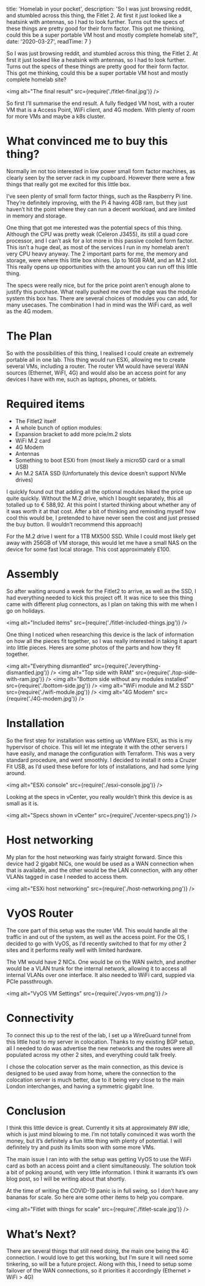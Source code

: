 
  title: 'Homelab in your pocket',
  description: 'So I was just browsing reddit, and stumbled across this thing, the Fitlet 2. At first it just looked like a heatsink with antennas, so I had to look further. Turns out the specs of these things are pretty good for their form factor. This got me thinking, could this be a super portable VM host and mostly complete homelab site?',
  date: '2020-03-27',
  readTime: 7
}



So I was just browsing reddit, and stumbled across this thing, the Fitlet 2. At first it just looked like a heatsink with antennas, so I had to look further. Turns out the specs of these things are pretty good for their form factor. This got me thinking, could this be a super portable VM host and mostly complete homelab site?

<img alt="The final result" src={require('./fitlet-final.jpg')} />

So first I’ll summarise the end result. A fully fledged VM host, with a router VM that is a Access Point, WiFi client, and 4G modem. With plenty of room for more VMs and maybe a k8s cluster.

# What convinced me to buy this thing?

Normally im not too interested in low power small form factor machines, as clearly seen by the server rack in my cupboard. However there were a few things that really got me excited for this little box.

I’ve seen plenty of small form factor things, such as the Raspberry Pi line. They’re definitely improving, with the Pi 4 having 4GB ram, but they just haven’t hit the point where they can run a decent workload, and are limited in memory and storage.

One thing that got me interested was the potential specs of this thing. Although the CPU was pretty weak (Celeron J3455), its still a quad core processor, and I can’t ask for a lot more in this passive cooled form factor. This isn’t a huge deal, as most of the services I run in my homelab aren’t very CPU heavy anyway.
The 2 important parts for me, the memory and storage, were where this little box shines. Up to 16GB RAM, and an M.2 slot. This really opens up opportunities with the amount you can run off this little thing.

The specs were really nice, but for the price point aren’t enough alone to justify this purchase. What really pushed me over the edge was the module system this box has. There are several choices of modules you can add, for many usecases. The combination I had in mind was the WiFi card, as well as the 4G modem.

# The Plan

So with the possibilities of this thing, I realised I could create an extremely portable all in one lab. This thing would run ESXi, allowing me to create several VMs, including a router. The router VM would have several WAN sources (Ethernet, WiFI, 4G) and would also be an access point for any devices I have with me, such as laptops, phones, or tablets.

# Required items
* The Fitlet2 itself
* A whole bunch of option modules:
* Expansion bracket to add more pcie/m.2 slots
* WiFi M.2 card
* 4G Modem
* Antennas
* Something to boot ESXi from (most likely a microSD card or a small USB)
* An M.2 SATA SSD (Unfortunately this device doesn’t support NVMe drives)

I quickly found out that adding all the optional modules hiked the price up quite quickly. Without the M.2 drive, which I bought separately, this all totalled up to € 588,92. At this point I started thinking about whether any of it was worth it at that cost. After a bit of thinking and reminding myself how cool this would be, I pretended to have never seen the cost and just pressed the buy button. (I wouldn’t recommend this approach)

For the M.2 drive I went for a 1TB MX500 SSD. While I could most likely get away with 256GB of VM storage, this would let me have a small NAS on the device for some fast local storage. This cost approximately £100.

# Assembly

So after waiting around a week for the Fitlet2 to arrive, as well as the SSD, I had everything needed to kick this project off. It was nice to see this thing came with different plug connectors, as I plan on taking this with me when I go on holidays.

<img alt="Included items" src={require('./fitlet-included-things.jpg')} />

One thing I noticed when researching this device is the lack of information on how all the pieces fit together, so I was really interested in taking it apart into little pieces. Heres are some photos of the parts and how they fit together.


<img alt="Everything dismantled" src={require('./everything-dismantled.jpg')} />
<img alt="Top side with RAM" src={require('./top-side-with-ram.jpg')} />
<img alt="Bottom side without any modules installed" src={require('./bottom-side.jpg')} />
<img alt="WiFi module and M.2 SSD" src={require('./wifi-module.jpg')} />
<img alt="4G Modem" src={require('./4G-modem.jpg')} />

# Installation

So the first step for installation was setting up VMWare ESXi, as this is my hypervisor of choice. This will let me integrate it with the other servers I have easily, and manage the configuration with Terraform. This was a very standard procedure, and went smoothly. I decided to install it onto a Cruzer Fit USB, as I’d used these before for lots of installations, and had some lying around.

<img alt="ESXi console" src={require('./esxi-console.jpg')} />

Looking at the specs in vCenter, you really wouldn’t think this device is as small as it is.

<img alt="Specs shown in vCenter" src={require('./vcenter-specs.png')} />

# Host networking

My plan for the host networking was fairly straight forward. Since this device had 2 gigabit NICs, one would be used as a WAN connection when that is available, and the other would be the LAN connection, with any other VLANs tagged in case I needed to access them.

<img alt="ESXi host networking" src={require('./host-networking.png')} />

# VyOS Router
The core part of this setup was the router VM. This would handle all the traffic in and out of the system, as well as the access point. For the OS, I decided to go with VyOS, as I’d recently switched to that for my other 2 sites and it performs really well with limited hardware. 

The VM would have 2 NICs. One would be on the WAN switch, and another would be a VLAN trunk for the internal network, allowing it to access all internal VLANs over one interface. It also needed to WiFi card, suppied via PCIe passthrough.

<img alt="VyOS VM Settings" src={require('./vyos-vm.png')} />

# Connectivity
To connect this up to the rest of the lab, I set up a WireGuard tunnel from this little host to my server in colocation. Thanks to my existing BGP setup, all I needed to do was advertise the new networks and the routes were all populated across my other 2 sites, and everything could talk freely.

I chose the colocation server as the main connection, as this device is designed to be used away from home, where the connection to the colocation server is much better, due to it being very close to the main London interchanges, and having a symmetric gigabit line.

# Conclusion

I think this little device is great. Currently it sits at approximately 8W idle, which is just mind blowing to me. I’m not totally convinced it was worth the money, but it’s definitely a fun little thing with plenty of potential. I will definitely try and push its limits soon with some more VMs.

The main issue I ran into with the setup was getting VyOS to use the WiFi card as both an access point and a client simultaneously. The solution took a bit of poking around, with very little information. I think it warrants it’s own blog post, so I will be writing about that shortly.

At the time of writing the COVID-19 panic is in full swing, so I don’t have any bananas for scale. So here are some other items to help you compare.

<img alt="Fitlet with things for scale" src={require('./fitlet-scale.jpg')} />

# What’s Next?

There are several things that still need doing, the main one being the 4G connection. I would love to get this working, but I’m sure it will need some tinkering, so will be a future project. Along with this, I need to setup some failover of the WAN connections, so it priorities it accordingly (Ethernet > WiFi > 4G)
